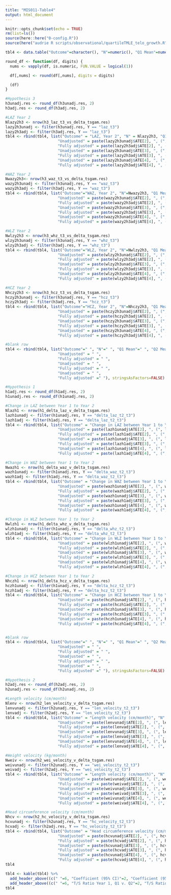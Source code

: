 ```yaml
---
title: "MIS011-Table4"
output: html_document
---
```


```r
knitr::opts_chunk$set(echo = TRUE)
rm(list=ls())
source(here::here("0-config.R"))
source(here("audrie R scripts/observational/quartileTMLE_telo_growth.R"))
```

```r
tbl4 <- data.table("Outcome"=character(), "N"=numeric(), "Q1 Mean"=numeric(), "Q2 Mean"=numeric(), "Q3 Mean"=numeric(), "Q4 Mean"=numeric(), "Unadjusted"=character(), "Fully adjusted"=character(), "Unadjusted"=character(), "Fully adjusted"=character(), "Unadjusted"=character(), "Fully adjusted"=character())
```

```r
round_df <- function(df, digits) {
  nums <- vapply(df, is.numeric, FUN.VALUE = logical(1))

  df[,nums] <- round(df[,nums], digits = digits)

  (df)
}

#Hypothesis 3
h3unadj.res <- round_df(h3unadj.res, 2)
h3adj.res <- round_df(h3adj.res, 2)

#LAZ Year 2
Nlazy2h3 <- nrow(h3_laz_t3_vs_delta_tsgam.res)
lazy2h3unadj <- filter(h3unadj.res, Y == "laz_t3")
lazy2h3adj <- filter(h3adj.res, Y == "laz_t3")
tbl4 <- rbind(tbl4, list("Outcome" = "LAZ, Year 2", "N" = Nlazy2h3, "Q1 Mean" = lazy2h3unadj$meanY[1], "Q2 Mean" =lazy2h3unadj$meanY[2], "Q3 Mean" = lazy2h3unadj$meanY[3], "Q4 Mean" = lazy2h3unadj$meanY[4],
                       "Unadjusted" = paste(lazy2h3unadj$ATE[2], ", (", lazy2h3unadj$CI1[2], ", ", lazy2h3unadj$CI2[2], ")"), 
                       "Fully adjusted" = paste(lazy2h3adj$ATE[2], ", (", lazy2h3adj$CI1[2], ", ", lazy2h3adj$CI2[2], ")"),
                       "Unadjusted" = paste(lazy2h3unadj$ATE[3], ", (", lazy2h3unadj$CI1[3], ", ", lazy2h3unadj$CI2[3], ")"), 
                       "Fully adjusted" = paste(lazy2h3adj$ATE[3], ", (", lazy2h3adj$CI1[3], ", ", lazy2h3adj$CI2[3], ")"),
                       "Unadjusted" = paste(lazy2h3unadj$ATE[4], ", (", lazy2h3unadj$CI1[4], ", ", lazy2h3unadj$CI2[4], ")"), 
                       "Fully adjusted" = paste(lazy2h3adj$ATE[4], ", (", lazy2h3adj$CI1[4], ", ", lazy2h3adj$CI2[4], ")")), stringsAsFactors=FALSE)

#WAZ Year 2
Nwazy2h3<- nrow(h3_waz_t3_vs_delta_tsgam.res)
wazy2h3unadj <- filter(h3unadj.res, Y == "waz_t3")
wazy2h3adj <- filter(h3adj.res, Y == "waz_t3")
tbl4 <- rbind(tbl4, list("Outcome"="WAZ, Year 2", "N"=Nwazy2h3, "Q1 Mean"=wazy2h3unadj$meanY[1], "Q2 Mean"=wazy2h3unadj$meanY[2], "Q3 Mean"=wazy2h3unadj$meanY[3], "Q4 Mean" = wazy2h3unadj$meanY[4],
                       "Unadjusted" = paste(wazy2h3unadj$ATE[2], ", (", wazy2h3unadj$CI1[2], ", ", wazy2h3unadj$CI2[2], ")"), 
                       "Fully adjusted" = paste(wazy2h3adj$ATE[2], ", (", wazy2h3adj$CI1[2], ", ", wazy2h3adj$CI2[2], ")"),
                       "Unadjusted" = paste(wazy2h3unadj$ATE[3], ", (", wazy2h3unadj$CI1[3], ", ", wazy2h3unadj$CI2[3], ")"), 
                       "Fully adjusted" = paste(wazy2h3adj$ATE[3], ", (", wazy2h3adj$CI1[3], ", ", wazy2h3adj$CI2[3], ")"),
                       "Unadjusted" = paste(wazy2h3unadj$ATE[4], ", (", wazy2h3unadj$CI1[4], ", ", wazy2h3unadj$CI2[4], ")"), 
                       "Fully adjusted" = paste(wazy2h3adj$ATE[4], ", (", wazy2h3adj$CI1[4], ", ", wazy2h3adj$CI2[4], ")")), stringsAsFactors=FALSE)

#WLZ Year 2
Nwlzy2h3 <- nrow(h3_whz_t3_vs_delta_tsgam.res)
wlzy2h3unadj <- filter(h3unadj.res, Y == "whz_t3")
wlzy2h3adj <- filter(h3adj.res, Y == "whz_t3")
tbl4 <- rbind(tbl4, list("Outcome"="WLZ, Year 2", "N"=Nwlzy2h3, "Q1 Mean"=wlzy2h3unadj$meanY[1], "Q2 Mean"=wlzy2h3unadj$meanY[2], "Q3 Mean"=wlzy2h3unadj$meanY[3], "Q4 Mean" = wlzy2h3unadj$meanY[4],
                       "Unadjusted" = paste(wlzy2h3unadj$ATE[2], ", (", wlzy2h3unadj$CI1[2], ", ", wlzy2h3unadj$CI2[2], ")"), 
                       "Fully adjusted" = paste(wlzy2h3adj$ATE[2], ", (", wlzy2h3adj$CI1[2], ", ", wlzy2h3adj$CI2[2], ")"),
                       "Unadjusted" = paste(wlzy2h3unadj$ATE[3], ", (", wlzy2h3unadj$CI1[3], ", ", wlzy2h3unadj$CI2[3], ")"), 
                       "Fully adjusted" = paste(wlzy2h3adj$ATE[3], ", (", wlzy2h3adj$CI1[3], ", ", wlzy2h3adj$CI2[3], ")"),
                       "Unadjusted" = paste(wlzy2h3unadj$ATE[4], ", (", wlzy2h3unadj$CI1[4], ", ", wlzy2h3unadj$CI2[4], ")"), 
                       "Fully adjusted" = paste(wlzy2h3adj$ATE[4], ", (", wlzy2h3adj$CI1[4], ", ", wlzy2h3adj$CI2[4], ")")), stringsAsFactors=FALSE)

#HCZ Year 2
Nhczy2h3 <- nrow(h3_hcz_t3_vs_delta_tsgam.res)
hczy2h3unadj <- filter(h3unadj.res, Y == "hcz_t3")
hczy2h3adj <- filter(h3adj.res, Y == "hcz_t3")
tbl4 <- rbind(tbl4, list("Outcome"="HCZ, Year 2", "N"=Nhczy2h3, "Q1 Mean"=hczy2h3unadj$meanY[1], "Q2 Mean"=hczy2h3unadj$meanY[2], "Q3 Mean"=hczy2h3unadj$meanY[3], "Q4 Mean" = hczy2h3unadj$meanY[4],
                       "Unadjusted" = paste(hczy2h3unadj$ATE[2], ", (", hczy2h3unadj$CI1[2], ", ", hczy2h3unadj$CI2[2], ")"), 
                       "Fully adjusted" = paste(hczy2h3adj$ATE[2], ", (", hczy2h3adj$CI1[2], ", ", hczy2h3adj$CI2[2], ")"),
                       "Unadjusted" = paste(hczy2h3unadj$ATE[3], ", (", hczy2h3unadj$CI1[3], ", ", hczy2h3unadj$CI2[3], ")"), 
                       "Fully adjusted" = paste(hczy2h3adj$ATE[3], ", (", hczy2h3adj$CI1[3], ", ", hczy2h3adj$CI2[3], ")"),
                       "Unadjusted" = paste(hczy2h3unadj$ATE[4], ", (", hczy2h3unadj$CI1[4], ", ", hczy2h3unadj$CI2[4], ")"), 
                       "Fully adjusted" = paste(hczy2h3adj$ATE[4], ", (", hczy2h3adj$CI1[4], ", ", hczy2h3adj$CI2[4], ")")), stringsAsFactors=FALSE)

#blank row
tbl4 <- rbind(tbl4, list("Outcome"=" ", "N"=" ", "Q1 Mean"=" ", "Q2 Mean"=" ", "Q3 Mean"=" ", "Q4 Mean"=" ",
                       "Unadjusted" = " ", 
                       "Fully adjusted" = " ",
                       "Unadjusted" = " ", 
                       "Fully adjusted" = " ",
                       "Unadjusted" = " ", 
                       "Fully adjusted" =" "), stringsAsFactors=FALSE)
```

```r
#Hypothesis 1
h1adj.res <- round_df(h1adj.res, 2)
h1unadj.res <- round_df(h1unadj.res, 2)

#Change in LAZ between Year 1 to Year 2
Nlazh1 <- nrow(h1_delta_laz_v_delta_tsgam.res)
lazh1unadj <- filter(h1unadj.res, Y == "delta_laz_t2_t3")
lazh1adj <- filter(h1adj.res, Y == "delta_laz_t2_t3")
tbl4 <- rbind(tbl4, list("Outcome" = "Change in LAZ between Year 1 to Year 2", "N" = Nlazh1, "Q1 Mean" = lazh1unadj$meanY[1], "Q2 Mean" =lazh1unadj$meanY[2], "Q3 Mean" = lazh1unadj$meanY[3], "Q4 Mean" = lazh1unadj$meanY[4],
                       "Unadjusted" = paste(lazh1unadj$ATE[2], ", (", lazh1unadj$CI1[2], ", ", lazh1unadj$CI2[2], ")"), 
                       "Fully adjusted" = paste(lazh1adj$ATE[2], ", (", lazh1adj$CI1[2], ", ", lazh1adj$CI2[2], ")"),
                       "Unadjusted" = paste(lazh1unadj$ATE[3], ", (", lazh1unadj$CI1[3], ", ", lazh1unadj$CI2[3], ")"), 
                       "Fully adjusted" = paste(lazh1adj$ATE[3], ", (", lazh1adj$CI1[3], ", ", lazh1adj$CI2[3], ")"),
                       "Unadjusted" = paste(lazh1unadj$ATE[4], ", (", lazh1unadj$CI1[4], ", ", lazh1unadj$CI2[4], ")"), 
                       "Fully adjusted" = paste(lazh1adj$ATE[4], ", (", lazh1adj$CI1[4], ", ", lazh1adj$CI2[4], ")")), stringsAsFactors=FALSE)

#Change in WAZ between Year 1 to Year 2
Nwazh1 <- nrow(h1_delta_waz_v_delta_tsgam.res)
wazh1unadj <- filter(h1unadj.res, Y == "delta_waz_t2_t3")
wazh1adj <- filter(h1adj.res, Y == "delta_waz_t2_t3")
tbl4 <- rbind(tbl4, list("Outcome" = "Change in WAZ between Year 1 to Year 2", "N" = Nwazh1, "Q1 Mean" = wazh1unadj$meanY[1], "Q2 Mean" =wazh1unadj$meanY[2], "Q3 Mean" = wazh1unadj$meanY[3], "Q4 Mean" = wazh1unadj$meanY[4],
                       "Unadjusted" = paste(wazh1unadj$ATE[2], ", (", wazh1unadj$CI1[2], ", ", wazh1unadj$CI2[2], ")"), 
                       "Fully adjusted" = paste(wazh1adj$ATE[2], ", (", wazh1adj$CI1[2], ", ", wazh1adj$CI2[2], ")"),
                       "Unadjusted" = paste(wazh1unadj$ATE[3], ", (", wazh1unadj$CI1[3], ", ", wazh1unadj$CI2[3], ")"), 
                       "Fully adjusted" = paste(wazh1adj$ATE[3], ", (", wazh1adj$CI1[3], ", ", wazh1adj$CI2[3], ")"),
                       "Unadjusted" = paste(wazh1unadj$ATE[4], ", (", wazh1unadj$CI1[4], ", ", wazh1unadj$CI2[4], ")"), 
                       "Fully adjusted" = paste(wazh1adj$ATE[4], ", (", wazh1adj$CI1[4], ", ", wazh1adj$CI2[4], ")")), stringsAsFactors=FALSE)

#Change in WLZ between Year 1 to Year 2
Nwlzh1 <- nrow(h1_delta_whz_v_delta_tsgam.res)
wlzh1unadj <- filter(h1unadj.res, Y == "delta_whz_t2_t3")
wlzh1adj <- filter(h1adj.res, Y == "delta_whz_t2_t3")
tbl4 <- rbind(tbl4, list("Outcome" = "Change in WLZ between Year 1 to Year 2", "N" = Nwlzh1, "Q1 Mean" = wlzh1unadj$meanY[1], "Q2 Mean" =wlzh1unadj$meanY[2], "Q3 Mean" = wlzh1unadj$meanY[3], "Q4 Mean" = wlzh1unadj$meanY[4],
                       "Unadjusted" = paste(wlzh1unadj$ATE[2], ", (", wlzh1unadj$CI1[2], ", ", wlzh1unadj$CI2[2], ")"), 
                       "Fully adjusted" = paste(wlzh1adj$ATE[2], ", (", wlzh1adj$CI1[2], ", ", wlzh1adj$CI2[2], ")"),
                       "Unadjusted" = paste(wlzh1unadj$ATE[3], ", (", wlzh1unadj$CI1[3], ", ", wlzh1unadj$CI2[3], ")"), 
                       "Fully adjusted" = paste(wlzh1adj$ATE[3], ", (", wlzh1adj$CI1[3], ", ", wlzh1adj$CI2[3], ")"),
                       "Unadjusted" = paste(wlzh1unadj$ATE[4], ", (", wlzh1unadj$CI1[4], ", ", wlzh1unadj$CI2[4], ")"), 
                       "Fully adjusted" = paste(wlzh1adj$ATE[4], ", (", wlzh1adj$CI1[4], ", ", wlzh1adj$CI2[4], ")")), stringsAsFactors=FALSE)

#Change in HCZ between Year 1 to Year 2
Nhczh1 <- nrow(h1_delta_hcz_v_delta_tsgam.res)
hczh1unadj <- filter(h1unadj.res, Y == "delta_hcz_t2_t3")
hczh1adj <- filter(h1adj.res, Y == "delta_hcz_t2_t3")
tbl4 <- rbind(tbl4, list("Outcome" = "Change in HCZ between Year 1 to Year 2", "N" = Nhczh1, "Q1 Mean" = hczh1unadj$meanY[1], "Q2 Mean" =hczh1unadj$meanY[2], "Q3 Mean" = hczh1unadj$meanY[3], "Q4 Mean" = hczh1unadj$meanY[4],
                       "Unadjusted" = paste(hczh1unadj$ATE[2], ", (", hczh1unadj$CI1[2], ", ", hczh1unadj$CI2[2], ")"), 
                       "Fully adjusted" = paste(hczh1adj$ATE[2], ", (", hczh1adj$CI1[2], ", ", hczh1adj$CI2[2], ")"),
                       "Unadjusted" = paste(hczh1unadj$ATE[3], ", (", hczh1unadj$CI1[3], ", ", hczh1unadj$CI2[3], ")"), 
                       "Fully adjusted" = paste(hczh1adj$ATE[3], ", (", hczh1adj$CI1[3], ", ", hczh1adj$CI2[3], ")"),
                       "Unadjusted" = paste(hczh1unadj$ATE[4], ", (", hczh1unadj$CI1[4], ", ", hczh1unadj$CI2[4], ")"), 
                       "Fully adjusted" = paste(hczh1adj$ATE[4], ", (", hczh1adj$CI1[4], ", ", hczh1adj$CI2[4], ")")), stringsAsFactors=FALSE)


#blank row
tbl4 <- rbind(tbl4, list("Outcome"=" ", "N"=" ", "Q1 Mean"=" ", "Q2 Mean"=" ", "Q3 Mean"=" ", "Q4 Mean"=" ",
                       "Unadjusted" = " ", 
                       "Fully adjusted" = " ",
                       "Unadjusted" = " ", 
                       "Fully adjusted" = " ",
                       "Unadjusted" = " ", 
                       "Fully adjusted" =" "), stringsAsFactors=FALSE)
```

```r
#Hypothesis 2
h2adj.res <- round_df(h2adj.res, 2)
h2unadj.res <- round_df(h2unadj.res, 2)

#Length velocity (cm/month)
Nlenv <- nrow(h2_len_velocity_v_delta_tsgam.res)
lenvunadj <- filter(h2unadj.res, Y == "len_velocity_t2_t3")
lenvadj <- filter(h2adj.res, Y == "len_velocity_t2_t3")
tbl4 <- rbind(tbl4, list("Outcome" = "Length velocity (cm/month)", "N" = Nlenv, "Q1 Mean" = lenvunadj$meanY[1], "Q2 Mean" =lenvunadj$meanY[2], "Q3 Mean" = lenvunadj$meanY[3], "Q4 Mean" = lenvunadj$meanY[4],
                       "Unadjusted" = paste(lenvunadj$ATE[2], ", (", lenvunadj$CI1[2], ", ", lenvunadj$CI2[2], ")"), 
                       "Fully adjusted" = paste(lenvadj$ATE[2], ", (", lenvadj$CI1[2], ", ", lenvadj$CI2[2], ")"),
                       "Unadjusted" = paste(lenvunadj$ATE[3], ", (", lenvunadj$CI1[3], ", ", lenvunadj$CI2[3], ")"), 
                       "Fully adjusted" = paste(lenvadj$ATE[3], ", (", lenvadj$CI1[3], ", ", lenvadj$CI2[3], ")"),
                       "Unadjusted" = paste(lenvunadj$ATE[4], ", (", lenvunadj$CI1[4], ", ", lenvunadj$CI2[4], ")"), 
                       "Fully adjusted" = paste(lenvadj$ATE[4], ", (", lenvadj$CI1[4], ", ", lenvadj$CI2[4], ")")), stringsAsFactors=FALSE)

#Weight velocity (kg/month)
Nweiv <- nrow(h2_wei_velocity_v_delta_tsgam.res)
weivunadj <- filter(h2unadj.res, Y == "wei_velocity_t2_t3")
weivadj <- filter(h2adj.res, Y == "wei_velocity_t2_t3")
tbl4 <- rbind(tbl4, list("Outcome" = "Length velocity (cm/month)", "N" = Nweiv, "Q1 Mean" = weivunadj$meanY[1], "Q2 Mean" =weivunadj$meanY[2], "Q3 Mean" = weivunadj$meanY[3], "Q4 Mean" = weivunadj$meanY[4],
                       "Unadjusted" = paste(weivunadj$ATE[2], ", (", weivunadj$CI1[2], ", ", weivunadj$CI2[2], ")"), 
                       "Fully adjusted" = paste(weivadj$ATE[2], ", (", weivadj$CI1[2], ", ", weivadj$CI2[2], ")"),
                       "Unadjusted" = paste(weivunadj$ATE[3], ", (", weivunadj$CI1[3], ", ", weivunadj$CI2[3], ")"), 
                       "Fully adjusted" = paste(weivadj$ATE[3], ", (", weivadj$CI1[3], ", ", weivadj$CI2[3], ")"),
                       "Unadjusted" = paste(weivunadj$ATE[4], ", (", weivunadj$CI1[4], ", ", weivunadj$CI2[4], ")"), 
                       "Fully adjusted" = paste(weivadj$ATE[4], ", (", weivadj$CI1[4], ", ", weivadj$CI2[4], ")")), stringsAsFactors=FALSE)

#Head circumference velocity (cm/month)
Nhcv <- nrow(h2_hc_velocity_v_delta_tsgam.res)
hcvunadj <- filter(h2unadj.res, Y == "hc_velocity_t2_t3")
hcvadj <- filter(h2adj.res, Y == "hc_velocity_t2_t3")
tbl4 <- rbind(tbl4, list("Outcome" = "Head circumference velocity (cm/month)", "N" = Nhcv, "Q1 Mean" = hcvunadj$meanY[1], "Q2 Mean" =hcvunadj$meanY[2], "Q3 Mean" = hcvunadj$meanY[3], "Q4 Mean" = hcvunadj$meanY[4],
                       "Unadjusted" = paste(hcvunadj$ATE[2], ", (", hcvunadj$CI1[2], ", ", hcvunadj$CI2[2], ")"), 
                       "Fully adjusted" = paste(hcvadj$ATE[2], ", (", hcvadj$CI1[2], ", ", hcvadj$CI2[2], ")"),
                       "Unadjusted" = paste(hcvunadj$ATE[3], ", (", hcvunadj$CI1[3], ", ", hcvunadj$CI2[3], ")"), 
                       "Fully adjusted" = paste(hcvadj$ATE[3], ", (", hcvadj$CI1[3], ", ", hcvadj$CI2[3], ")"),
                       "Unadjusted" = paste(hcvunadj$ATE[4], ", (", hcvunadj$CI1[4], ", ", hcvunadj$CI2[4], ")"), 
                       "Fully adjusted" = paste(hcvadj$ATE[4], ", (", hcvadj$CI1[4], ", ", hcvadj$CI2[4], ")")), stringsAsFactors=FALSE)
tbl4
```


```r
tbl4 <- kable(tbl4) %>%
  add_header_above((c(" "=6, "Coefficient (95% CI)"=2, "Coefficient (95% CI)"=2, "Coefficient (95% CI)"=2))) %>%
  add_header_above((c(" "=6, "T/S Ratio Year 1, Q1 v. Q2"=2, "T/S Ratio Year 1, Q1 v. Q3"=2,  "T/S Ratio Year 1, Q1 v. Q4"=2)))
tbl4
```

